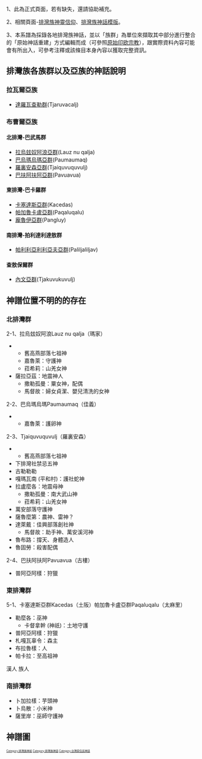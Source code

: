 {{expert|subject=台湾原住民族}}
1、此為正式頁面，若有缺失，還請協助補充。

2、相關頁面-[[排灣族神靈信仰|排灣族神靈信仰]]、[[Template:排灣族神話|排灣族神話模版]]。

3、本系譜為採錄各地排灣族神話，並以「族群」為單位來擷取其中部分進行整合的「原始神話重建」方式編輯而成（可參照[[原始印欧宗教|原始印欧宗教]]），跟實際資料內容可能會有所出入，可參考注釋或該條目本身內容以獲取完整資訊。

== 排灣族各族群以及亞族的神話說明 ==
=== 拉瓦爾亞族 ===
* [[達羅瓦查勒群|達羅瓦查勒群]](Tjaruvacalj)

=== 布曹爾亞族 ===
==== 北排灣-巴武馬群 ====
* [[拉烏玆奴阿浪亞群|拉烏玆奴阿浪亞群]](Lauz nu qalja)
* [[巴烏瑪烏瑪亞群|巴烏瑪烏瑪亞群]](Paumaumaq)
* [[羅裏安森亞群|羅裏安森亞群]](Tjaiquvuquvulj)
* [[巴扶阿扶阿亞群|巴扶阿扶阿亞群]](Pavuavua)

==== 東排灣-巴卡羅群 ====
* [[卡塞達斯亞群|卡塞達斯亞群]](Kacedas)
* [[帕加魯卡盧亞群|帕加魯卡盧亞群]](Paqaluqalu)
* [[龐魯伊亞群|龐魯伊亞群]](Pangluy)

==== 南排灣-拍利達利達敖群 ====
* [[帕利利亞利利亞夫亞群|帕利利亞利利亞夫亞群]](Paliljaliljav)

==== 查敖保爾群 ====
* [[內文亞群|內文亞群]](Tjakuvukuvulj)

== 神譜位置不明的的存在 ==
=== 北排灣群 ===
2-1、拉烏玆奴阿浪Lauz nu qalja（瑪家）
**舊高燕部落七祖神
**嘉魯萊：守護神
**菈希莉：山羌女神
*薩拉亞茲：地震神人
**撒勒孤曼：粟女神，配偶
**馬督故：婦女貞潔、嬰兒清洗的女神

2-2、巴烏瑪烏瑪Paumaumaq（佳義）
**嘉魯萊：護卵神

2-3、Tjaiquvuquvulj（羅裏安森）
**舊高燕部落七祖神
*下排灣社禁忌五神
*古勒勒勒
*嘎瑪瓦南 (平和村)：護社蛇神
*拉盧麼各：地震母神
**撒勒孤曼：南大武山神
**菈希莉：山羌女神
*萬安部落守護神
*薩魯麼第：農神、雷神？
*達萊戴：佳興部落創社神
**馬督故：助手神、萬安溪河神
*魯布路：撐天、身體造人
*魯固勞：殺害配偶

2-4、巴扶阿扶阿Pavuavua（古樓）
*普阿亞阿樣：狩獵

=== 東排灣群 ===
5-1、卡塞達斯亞群Kacedas（土阪）帕加魯卡盧亞群Paqaluqalu（太麻里）
*勒麼各：巫神
**卡督拿幹 (神祇)：土地守護
*普阿亞阿樣：狩獵
*札嘎瓦辜令：森主
*布拉魯樣：人
*帕卡拉：至高祖神
漢人
族人
=== 南排灣群 ===
*卜加拉樣：芋頭神
*卜烏散：小米神
*薩里岸：巫師守護神

== 神譜圖 ==
<references />

<div class="NavFrame" style = "font-size:50%">
{{familytree/start}}
{{familytree | | | | | | | | | | | | | | |A0 | | | | | | | | | | | | | | | | | | | | | | | | | | | | | | | | | | | | | | | | | | | | | | | | | | | | | | | | | |A0={{lang|el|'''[[拉瓦爾亞族|拉瓦爾亞族]]神話'''與註釋}} |}}
{{familytree | | | | | | | | | | | | | | | | | | | | | | | | | | | | | | | | | | | | | | | | | | | | | | | | | | | | | | | | | | | | | | | | | | | | | | | }}
{{familytree | | | | | | | |!| | | | | | | | | | | | | | | | | | | | | | | | | | | | | | | | | | | | | | | | | | | | | | | | | | | | | | | | | | | | | | | }}
{{familytree | | | |,|-|-|-|+|-|-|-|.| | | | | | | | | | | | | | | | | | | | | | | | | | | | | | | | | | | | | | | | | | | | | | | | | | | | | | | | | | | | }}
{{familytree | | |B1 | |B2 | |B3 | |B4 | | | |C1 |y|C2 | |D1 | | | | | | | | | | | | | | | | | | | | | | | | | | | | | | | | | | | | | | | | | | | | | | | | | B1={{lang|el|雷神}} |B2={{lang|el|女神}}<br />[[篤努勞|篤努勞]]<br />Drungulau<ref>在[[拉瓦爾亞族|拉瓦爾亞族]]和北排灣群的神話當中，此存在殺害了姊妹或丈夫</ref><ref>在部分的部落當中，[[篤努勞|篤努勞]]取代了[[塔門能|塔門能]]，成為撐天的存在</ref> |B3={{lang|el|女神}}<br />[[菈萬|菈萬]]<br />Ravan<ref>在北排灣群的神話當中，男神'''勞本勒'''（Ljaupeleng/Ruprun）成為被殺害的存在</ref> |B4={{lang|el|撐天神}}<br />[[塔門能|塔門能]]<br />Taveneng<ref>在拉瓦爾亞族的神話當中，此神用手杖將天空撐高，並教導[[菈萬|菈萬]]造人之法</ref> |C1={{lang|el|大鬼湖女神}}<br />[[娃嘎蓋|娃嘎蓋]] |C2={{lang|el|[[大姆姆山|大姆姆山]]神}}<br />[[瑪古雷勒|瑪古雷勒]] |D1=[[大姆姆山|大姆姆山]]附近的岩石 |}}
{{familytree | | | | | | | | | | | | | | | | | | | | | | | | | | | | | |!| | | | | | | | | | | | | | | | | | | | | | | | | | | | | | | | | | | | | | | | | | }}
{{familytree | | | | | | | | | | | | | | | | | | | | | | | | | | | | |D2 | | | | | | | | | | | | | | | | | | | | | | | | | | | | | | | | | | | | | | | | | | | D2=石人<ref>排灣族始祖</ref> |}}
{{familytree | | | | | | | | | | | | | | | | | | | | | | | | | | | | | | | | | | | | | | | | | | | | | | | | | | | | | | | | | | | | | | | | | | | | | | | }}
{{familytree | | | | | | | | | | | | | | | | | | | | | | | | | | | | | | | | | | | | | | | | | | | | | | | | | | | | | | | | | | | | | | | | | | | | | | | }}
{{familytree | | | | | | | | | | | | | | | | | | | | | | | | | | | | | | | | | | | | | | | | | | | | | | | | | | | | | | | | | | | | | | | | | | | | | | | }}
{{familytree/end}}





<references />

{{familytree/start}}
{{familytree | | | | | | | | | | | | | | |A0 | | | | | | | | | | | | | | | | | | | | | | | | | | | | | | | | | | | | | | | | | | | | | | | | | | | | | | | |A0={{lang|el|'''北排灣族神話'''與註釋}} }}
{{familytree | | | | | | | | | | | | | | | | | | | | | | | | | | | | | | | | | | | | | | | | | | | | | | | | | | | | | | | | | | | | | | | | | | | | | | | }}
{{familytree | | | | | | | | | | | | | | |AAA| | | | | | | | | | | | | | | | | | | | | | | | | | | | | | | | | | | | | | | | | | | | | | | | | | | | | | | | AAA={{lang|el|創世神}}<br />[[納婀馬第|納婀馬第]]<br />Naqemati <ref>在[[羅裏安森|羅裏安森]](Tjaiquvuquvulj)和[[拉烏玆奴阿浪|拉烏玆奴阿浪]](Lauz nu qalja)體系當中，[[賈加勞斯|賈加勞斯]]或[[薩迦萬|薩迦萬]]則取代[[納婀馬第|納婀馬第]]成為創世神</ref>|}}
{{familytree | | | | | | | | | | | | | | | |)|-|-|-|-|-|-|-|-|-|-|-|-|-|.| | | | | | | | | | | | | | | | | | | | | | | | | | | | | | | | | | | | | | | | | }}
{{familytree | | | | | | | | | | | | | | | |!| | | | | | | | | | | | | |!| | | | | | | | | | | | | | | | | | | | | | | | | | | | | | | | | | | | | | | | | }}
{{familytree | | | | |AA1| | | | | | | |AB1| | | | | | | | | | | |AC1| | | | | | | | | | | | | | | | | | | | | | | | | | | | | | | | | | | | | | | | | | | | AA1={{lang|el|月女神}}<br />[[伊菈絲|伊菈絲]]<br />Qiljas/Ketsias<ref>在[[巴扶阿扶阿|巴扶阿扶阿]](Pavuavua)體系當中，[[伊菈絲|伊菈絲]]代指著一個月神群體</ref> |AB1={{lang|el|太陽神}}<br />[[阿道|阿道]]<br />Kadao/Qatau/Qadaw<ref>在部分北排灣部落當中，[[阿道|阿道]]被視為跟[[納婀馬第|納婀馬第]]同一個存在</ref> |AC1=大武山泥球<ref>在[[巴扶阿扶阿|巴扶阿扶阿]](Pavuavua)體系[[古樓部落|古樓部落]]Qamuli家族的傳說，是由Druluan和Rhugilingan（另一說為Luluwan和Lukikiwan）所生</ref> |}}
{{familytree | | | |,|-|^|-|.| | | |,|-|-|-|+|-|-|-|.| | | |,|-|-|-|v|-|^|-|v|-|-|-|.| | | | | | | | | | | | | | | | | | | | | | | | | | | | | | | | | | | }}
{{familytree | | | |!| | |AA2| |AB2|y|AB3| |AB5|y|AC2| |AC3| |AC5| |AC6| | | | | | | | | | | | | | | | | | | | | | | | | | | | | | | | | | | | | | | | | | | AA2={{lang|el|月亮之女}}<br />[[沙瓦篤拉樣|沙瓦篤拉樣]]<br />Savatjuljayan <ref>[[沙瓦篤拉樣|沙瓦篤拉樣]]的傳說，與[[薩迦萬|薩迦萬]]相似</ref> |AB2={{lang|el|太陽之子}}<br />[[薩烏麥與薩凜利|薩凜利]]<br />Saljimlj/Saljimlji <ref>教導[[沙瓦篤拉樣|沙瓦篤拉樣]]的傳說，可能與南排灣[[巴粒拉粒拉烏亞群|巴粒拉粒拉烏亞群]](Paliljaliljav)的[[薩里岸|薩里岸]](Saljian/Ljingpuan)相結合</ref> |AB3={{lang|el|太陽之女}}<br />[[薩烏麥與薩凜利|薩烏麥]]<br />Saumai |AB5={{lang|el|冥界女神}}<br />[[德倫格|德倫格]]<br />Drengerh <ref>關於[[德倫格|德倫格]]的身世，主要有她是[[納婀馬第|納婀馬第]]或[[阿道．納婀馬地|阿道．納婀馬地]]（多了太陽面向）兩種說法，單純只有[[阿道|阿道]]的說法並不普遍</ref> |AC2={{lang|el|[[古樓部落|古樓部落]]的創社神}}<br />[[勒麼各|勒麼各]]<br />Ljemetj/Ljemetje/Lemej <ref>在[[拉烏玆奴阿浪|拉烏玆奴阿浪]](Lauz nu qalja)體系，[[勒麼各|勒麼各]]被視為半人半神，同時也非是[[五年祭|五年祭]]的祭祀對象。另有有說法認為[[勒麼各|勒麼各]]和[[德倫格|德倫格]]生了五女一男，么女則被妻子帶到天上</ref> |AC3=[[拉里辜望|拉里辜望]]<br />Laliguwan/Laliguan |AC5=[[勒姬熱|勒姬熱]]<br />Legirle<ref>在[[勒姬熱|勒姬熱]]生下Tsaila的版本中，她的丈夫就是二哥[[勒麼各|勒麼各]]，而[[勒麼各|勒麼各]]在這個版本中並沒有跟[[德倫格|德倫格]]結婚(另一說[[勒姬熱|勒姬熱]]就是[[德倫格|德倫格]])</ref> |AC6=Alisu<ref>僅在在[[巴扶阿扶阿|巴扶阿扶阿]](Pavuavua)體系[[古樓部落|古樓部落]]Qamuli家族的傳說出現過，且此人一出生便早夭</ref> |}}
{{familytree | |,|-|^|-|.| | | | | | | | | |,|-|-|v|-|-|+|-|-|v|-|-|.| | | |!| | | | | | | | | | | | | | | | | | | | | | | | | | | | | | | | | | | | | | | }}
{{familytree |AA3| |AA5| | | | | | | |BC1|BC2|BC3|BC5|BC6| |CC1|~|CC2| | | | | | | | | | | | | | | | | | | | | | | | | | | | | | | | | | | | | | | | | | | | AA3={{lang|el|月神助理}}<br />[[撒拉巴奴|撒拉巴奴]]<br />Salapand |AA5={{lang|el|月神助理}}<br />[[馬都庫特克|馬都庫特克]]<br />Matokotoko |BC1={{lang|el| }}<br />Lerem |BC2={{lang|el| }}<br />Saverh |BC3={{lang|el|巫師始祖 }}<br />[[賈加勞斯|賈加勞斯]]<br />Tjagarus<ref>在[[巴扶阿扶阿|巴扶阿扶阿]](Pavuavua)當中，[[賈加勞斯|賈加勞斯]]為始祖[[勒麼各|勒麼各]]跟女神[[德倫格|德倫格]]之子，而非雷神或北大武山神</ref> |BC5={{lang|el| }}<br />Jengets |BC6={{lang|el| }}<br />Lian |CC1={{lang|el| }}<br />Tsaila |CC2=蛇神 }}
{{familytree | | | | | | | | | | | | | | | | | | | | | | | | | | | | | | | | | | | | | | | | | | | | | | | | | | | | | | | | | | | | | | | | | | | | | | | }}
{{familytree | | | | | | | | | | | | | | | | | | | | | | | | | | | | | | | | | | | | | | | | | | | | | | | | | | | | | | | | | | | | | | | | | | | | | | | }}
{{familytree | | | | | | | | | | | | | | | | | | | | | | | | | | | | | | | | | | | | | | | | | | | | | | | | | | | | | | | | | | | | | | | | | | | | | | | }}
{{familytree/end}}





<references />

{{familytree/start}}
{{familytree | | | | | | | | | | | | | |A0 | | | | | | | | | | | | | | | | | | | | | | | | | | | | | | | | | | | | | | | | | | | | | | | | | | | | | | | | |A0={{lang|el|'''東排灣族神話'''與註釋}} }}
{{familytree | | | | | | | | | | | | | | | | | | | | | | | | | | | | | | | | | | | | | | | | | | | | | | | | | | | | | | | | | | | | | | | | | | | | | | | }}
{{familytree | | | | | | | | | | | | | |AAA| | | | | | | | | | | | | | | | | | | | | | | | | | | | | | | | | | | | | | | | | | | | | | | | | | | | | | | | | AAA={{lang|el|創世神}}<br />[[納婀馬第|納婀馬第]]<br />Naqemati<ref>在[[卡塞達斯亞群|卡塞達斯亞群]](Kacedas)當中，[[納婀馬第|納婀馬第]]創造出了[[納威內帕克神|納威內帕克諸神]]</ref> |}}
{{familytree | | | | | | | | | | | | | | |!| | | | | | | | | | | | | | | | | | | | | | | | | | | | | | | | | | | | | | | | | | | | | | | | | | | | | | | | }}
{{familytree | | | | | | |,|-|-|-|v|-|-|-|^|-|-|-|v|-|-|-|-|-|-|-|-|.| | | | | | | | | | | | | | | | | | | | | | | | | | | | | | | | | | | | | | | | | | | }}
{{familytree | | | | | |AA1| |AB1| | | | | | |!| | | | | | | |AD1| | | | | | | | | | | | | | | | | | | | | | | | | | | | | | | | | | | | | | | | | | | | | | AA1={{lang|el|賞罰之神}}<br />[[薩夫乎夫亨|薩夫乎夫亨]]<br />Savurhuvurhung |AB1={{lang|el|水源造物神}}<br />[[拉盧麼各|拉盧麼各]]<br />Ljaljumeg/Ljaljumege/Ljaljumegan |AD1={{lang|el|太陽神}}<br />[[阿道|阿道]]<br /><ref>在一些部落當中，會將[[阿道|阿道]]與[[納婀馬第|納婀馬第]]合稱為'''阿道·納婀馬第'''</ref> |}}
{{familytree | | | | | | | | | | |!| | | | | | | |!| | | | | | | | |!| | | | | | | | | | | | | | | | | | | | | | | | | | | | | | | | | | | | | | | | | | | }}
{{familytree | | | | | | |,|-|-|-|^|-|-|-|.| | | |!| | | | | |,|-|-|^|-|-|.| | | | | | | | | | | | | | | | | | | | | | | | | | | | | | | | | | | | | | | | }}
{{familytree | | |,|-|-|-|+|-|-|-|.| | | |!| | | |!| | | |,|-|^|-|.| | | |!| | | | | | | | | | | | | | | | | | | | | | | | | | | | | | | | | | | | | | | | }}
{{familytree | |AB2| |AB3| |AB5| |AB6|y|AC1| |AD2|y|AD3| |AD5| | | | | | | | | | | | | | | | | | | | | | | | | | | | | | | | | | | | | | | | | | | | | | | | AB2={{lang|el|水平面海神}}<br />[[勞茲·納婀馬第|巴薩卡利揚]]<br />Basakaljan<ref name="勞茲">為[[帕加魯卡盧亞群|帕加魯卡盧亞群]](Paqaluqalu)當中，[[勞茲·納婀馬第|勞茲·納婀馬第]]三神之一</ref> |AB3={{lang|el|海中央海神}}<br />[[勞茲·納婀馬第|卡帕多坎]]<br />Kapadokan<ref name="勞茲"></ref> |AB5={{lang|el|海岸邊海神}}<br />[[勞茲·納婀馬第|昆古蘭]]<br />Kumukuran<ref name="勞茲"></ref> |AB6={{lang|el|粟女神}}<br />[[撒勒孤曼|撒勒孤曼]]<br />Sarekuman |AC1={{lang|el|大地造物神}}<br />[[賈加勞斯|賈加勞斯]]<br />TjagaRaus/Tjagarus/Ti Satjagaraus/Sakinukinu/sa Pulalelalengan |AD2={{lang|el|創造男神}}<br />[[那馬塔烏與那馬宇得|那馬塔烏]]<br />Nanata-woo/Namadau |AD3={{lang|el|創造女神}}<br />[[那馬塔烏與那馬宇得|那馬宇得]]<br />Nanayutac/Na'emati |AD5={{lang|el|冥界女神}}<br />[[德倫格|德倫格]]<br />Drengerh<ref>在東排灣[[巴卡羅群|巴卡羅群]]神話體系當中，[[德倫格|德倫格]]並未與[[勒麼各|勒麼各]]結婚</ref> |}}
{{familytree | | | | | | | | | | | | | | | | | | | | | | | | | | | | | | | | | | | | | | | | | | | | | | | | | | | | | | | | | | | | | | | | | | | | | | | }}
{{familytree | | | | | | | | | | | | | | | | | | | | | | | | | | | | | | | | | | | | | | | | | | | | | | | | | | | | | | | | | | | | | | | | | | | | | | | }}
{{familytree | | | | | | | | | | | | | | | | | | | | | | | | | | | | | | | | | | | | | | | | | | | | | | | | | | | | | | | | | | | | | | | | | | | | | | | }}
{{familytree/end}}






<references />


{{familytree/start}}
{{familytree | | | | | | | | | | | | | | | |A0 | | | | | | | | | | | | | | | | | | | | | | | | | | | | | | | | | | | | | | | | | | | | | | | | | | | | | | | | | |A0={{lang|el|'''南排灣族神話'''與註釋}} }}
{{familytree | | | | | | | | | | | | | | | | | | | | | | | | | | | | | | | | | | | | | | | | | | | | | | | | | | | | | | | | | | | | | | | | | | | | | | | }}
{{familytree | | | | | | | | | | | | |A1 | | | |A2 | | | | | | | | | | | | | | | | | | | | | | | | | | | | | | | | | | | | | | | | | | | | | | | | | | | | | |A1={{lang|el|創世太陽神}}<br />[[阿道|阿道•納婀馬第]]<br />Qadaw a naqemati<ref>在南排灣族的神話當中，[[阿道|阿道•納婀馬第]]下凡切開了大武山山頂</ref> |A2={{lang|el|創世月神}}<br />[[伊菈絲|伊菈絲•納婀馬第]]<br />Qiljas a Naqemati<ref>在部分的部落中，[[伊菈絲|伊菈絲•納婀馬第]]代指著一個月神群體</ref> |}}
{{familytree | | | | | | | | | | | | |,|^|.| | | | | | | | | | | | | | | | | | | | | | | | | | | | | | | | | | | | | | | | | | | | | | | | | | | | | | | | | | }}
{{familytree | | | | | | | | | | |B1 |y|B2 | | | | | | | | | | | | | | | | | | | | | | | | | | | | | | | | | | | | | | | | | | | | | | | | | | | | | | | | | |B1={{lang|el|天空神/雷神}}<br />[[薩烏麥與薩凜利|薩凜利]]<br />Saljimlj/Saljimlji<ref name="靈之皇帝">在南排灣族的神話中，被合稱為'''靈之皇帝'''</ref><ref name="一子一蛇卵">在[[高士佛部落|高士佛部落]](Kuskus)中，認為兩位'''靈之皇帝'''所生的是一子一蛇卵，蛇卵於月桃籠子中孵化出百步蛇</ref> |B2={{lang|el|大地母神}}<br />[[薩烏麥與薩凜利|薩烏麥]]<br />Saumai<ref name="靈之皇帝"></ref><ref name="一子一蛇卵"></ref> |}}
{{familytree | | | |,|-|-|-|v|-|-|-|v|-|^|-|v|-|-|-|v|-|-|-|.| | | | | | | | | | | | | | | | | | | | | | | | | | | | | | | | | | | | | | | | | | | | | | | | | }}
{{familytree | | | |C1 |C2 | |C3 | |C4 | |C5 | |C6 | | | | | | | | | | | | | | | | | | | | | | | | | | | | | | | | | | | | | | | | | | | | | | | | | | | | | |C1={{lang|el|野生動物創造者}}<br />Sapulalengan<ref>在部分的部落中，則由kinavauqan山版本的Muakai進行取代</ref> |C2={{lang|el|水生生物創造者}}<br />Sapaljengpungan<ref>在部分的部落中，則由Salekuan進行取代</ref> |C3={{lang|el|家豬創造者}}<br />Saver |C4={{lang|el|家豬創造者}}<br />Satjukuzulj<ref>在部分的部落中，則由Satjuku或kinavauqan山版本的Cudjui進行取代</ref> |C5={{lang|el|小米、芋頭種植者}}<br />Saqumang |C6={{lang|el|黍、藜種植者}}<br />Saljaljasuap |}}
{{familytree | | | | | | | | | | | | | | | | | | | | | | | | | | | | | | | | | | | | | | | | | | | | | | | | | | | | | | | | | | | | | | | | | | | | | | | }}
{{familytree | | | | | | | | | | | | | | | | | | | | | | | | | | | | | | | | | | | | | | | | | | | | | | | | | | | | | | | | | | | | | | | | | | | | | | | }}
{{familytree | | | | | | | | | | | | | | | | | | | | | | | | | | | | | | | | | | | | | | | | | | | | | | | | | | | | | | | | | | | | | | | | | | | | | | | }}
{{familytree/end}}





[[Category:排灣族神祇|Category:排灣族神祇]]
[[Category:排灣族神話|Category:排灣族神話]]
[[Category:台灣原住民神話|Category:台灣原住民神話]]